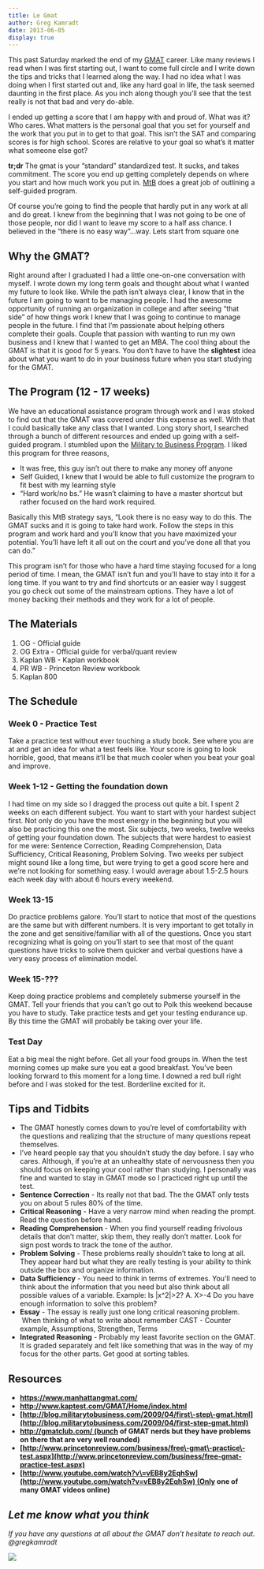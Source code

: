 ```yaml
---
title: Le Gmat
author: Greg Kamradt
date: 2013-06-05
display: true
---
```


This past Saturday marked the end of my [GMAT](http://www.mba.com/) career. Like many reviews I read when I was first starting out, I want to come full circle and I write down the tips and tricks that I learned along the way. I had no idea what I was doing when I first started out and, like any hard goal in life, the task seemed daunting in the first place. As you inch along though you’ll see that the test really is not that bad and very do\-able.


I ended up getting a score that I am happy with and proud of. What was it? Who cares. What matters is the personal goal that you set for yourself and the work that you put in to get to that goal. This isn’t the SAT and comparing scores is for high school. Scores are relative to your goal so what’s it matter what someone else got?


**tr;dr** The gmat is your “standard” standardized test. It sucks, and takes commitment. The score you end up getting completely depends on where you start and how much work you put in. [MtB](http://blog.militarytobusiness.com/2009/04/first-step-gmat.html) does a great job of outlining a self\-guided program.


Of course you’re going to find the people that hardly put in any work at all and do great. I knew from the beginning that I was not going to be one of those people, nor did I want to leave my score to a half ass chance. I believed in the “there is no easy way”…way. Lets start from square one


## Why the GMAT?


Right around after I graduated I had a little one\-on\-one conversation with myself. I wrote down my long term goals and thought about what I wanted my future to look like. While the path isn’t always clear, I know that in the future I am going to want to be managing people. I had the awesome opportunity of running an organization in college and after seeing “that side” of how things work I knew that I was going to continue to manage people in the future. I find that I’m passionate about helping others complete their goals. Couple that passion with wanting to run my own business and I knew that I wanted to get an MBA. The cool thing about the GMAT is that it is good for 5 years. You don’t have to have the **slightest** idea about what you want to do in your business future when you start studying for the GMAT.


## The Program (12 - 17 weeks)


We have an educational assistance program through work and I was stoked to find out that the GMAT was covered under this expense as well. With that I could basically take any class that I wanted. Long story short, I searched through a bunch of different resources and ended up going with a self\-guided program. I stumbled upon the [Military to Business Program](http://blog.militarytobusiness.com/2009/04/first-step-gmat.html). I liked this program for three reasons,


* It was free, this guy isn’t out there to make any money off anyone
* Self Guided, I knew that I would be able to full customize the program to fit best with my learning style
* “Hard work/no bs.” He wasn’t claiming to have a master shortcut but rather focused on the hard work required.


Basically this MtB strategy says, “Look there is no easy way to do this. The GMAT sucks and it is going to take hard work. Follow the steps in this program and work hard and you’ll know that you have maximized your potential. You’ll have left it all out on the court and you’ve done all that you can do.”


This program isn’t for those who have a hard time staying focused for a long period of time. I mean, the GMAT isn’t fun and you’ll have to stay into it for a long time. If you want to try and find shortcuts or an easier way I suggest you go check out some of the mainstream options. They have a lot of money backing their methods and they work for a lot of people.


## The Materials


1. OG \- Official guide
2. OG Extra \- Official guide for verbal/quant review
3. Kaplan WB \- Kaplan workbook
4. PR WB \- Princeton Review workbook
5. Kaplan 800


## The Schedule


### Week 0 \- Practice Test


Take a practice test without ever touching a study book. See where you are at and get an idea for what a test feels like. Your score is going to look horrible, good, that means it’ll be that much cooler when you beat your goal and improve. 


### Week 1\-12 \- Getting the foundation down


I had time on my side so I dragged the process out quite a bit. I spent 2 weeks on each different subject. You want to start with your hardest subject first. Not only do you have the most energy in the beginning but you will also be practicing this one the most. Six subjects, two weeks, twelve weeks of getting your foundation down. The subjects that were hardest to easiest for me were: Sentence Correction, Reading Comprehension, Data Sufficiency, Critical Reasoning, Problem Solving. Two weeks per subject might sound like a long time, but were trying to get a good score here and we’re not looking for something easy. I would average about 1\.5\-2\.5 hours each week day with about 6 hours every weekend.


### Week 13\-15


Do practice problems galore. You’ll start to notice that most of the questions are the same but with different numbers. It is very important to get totally in the zone and get sensitive/familiar with all of the questions. Once you start recognizing what is going on you’ll start to see that most of the quant questions have tricks to solve them quicker and verbal questions have a very easy process of elimination model.


### Week 15\-???


Keep doing practice problems and completely submerse yourself in the GMAT. Tell your friends that you can’t go out to Polk this weekend because you have to study. Take practice tests and get your testing endurance up. By this time the GMAT will probably be taking over your life.


### Test Day


Eat a big meal the night before. Get all your food groups in. When the test morning comes up make sure you eat a good breakfast. You’ve been looking forward to this moment for a long time. I downed a red bull right before and I was stoked for the test. Borderline excited for it.


## Tips and Tidbits


* The GMAT honestly comes down to you’re level of comfortability with the questions and realizing that the structure of many questions repeat themselves.
* I’ve heard people say that you shouldn’t study the day before. I say who cares. Although, if you’re at an unhealthy state of nervousness then you should focus on keeping your cool rather than studying. I personally was fine and wanted to stay in GMAT mode so I practiced right up until the test.
* **Sentence Correction** \- Its really not that bad. The the GMAT only tests you on about 5 rules 80% of the time.
* **Critical Reasoning** \- Have a very narrow mind when reading the prompt. Read the question before hand.
* **Reading Comprehension** \- When you find yourself reading frivolous details that don’t matter, skip them, they really don’t matter. Look for sign post words to track the tone of the author.
* **Problem Solving** \- These problems really shouldn’t take to long at all. They appear hard but what they are really testing is your ability to think outside the box and organize information.
* **Data Sufficiency** \- You need to think in terms of extremes. You’ll need to think about the information that you need but also think about all possible values of a variable. Example: Is \|x^2\|\>2? A. X\>\-4 Do you have enough information to solve this problem?
* **Essay** \- The essay is really just one long critical reasoning problem.  When thinking of what to write about remember CAST \- Counter example, Assumptions, Strengthen, Terms
* **Integrated Reasoning** \- Probably my least favorite section on the GMAT. It is graded separately and felt like something that was in the way of my focus for the other parts. Get good at sorting tables.


## Resources


* **https://www.manhattangmat.com/**
* **http://www.kaptest.com/GMAT/Home/index.html**
* **[http://blog.militarytobusiness.com/2009/04/first\-step\-gmat.html](http://blog.militarytobusiness.com/2009/04/first-step-gmat.html)**
* **http://gmatclub.com/ (bunch of GMAT nerds but they have problems on there that are very well rounded)**
* **[http://www.princetonreview.com/business/free\-gmat\-practice\-test.aspx](http://www.princetonreview.com/business/free-gmat-practice-test.aspx)**
* **[http://www.youtube.com/watch?v\=vEB8y2EqhSw](http://www.youtube.com/watch?v=vEB8y2EqhSw) (Only one of many GMAT videos online)**


## *Let me know what you think*


*If you have any questions at all about the GMAT don’t hesitate to reach out. @gregkamradt*


![](/images/52229033483_0.jpg)